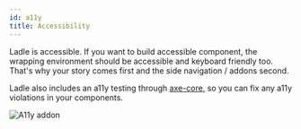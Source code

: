 ```yaml
---
id: a11y
title: Accessibility
---
```



Ladle is accessible. If you want to build accessible component, the wrapping environment should be accessible and keyboard friendly too. That's why your story comes first and the side navigation / addons second.

Ladle also includes an a11y testing through [axe-core](https://github.com/dequelabs/axe-core), so you can fix any a11y violations in your components.

<Image img={imgA11y} alt="A11y addon" />
